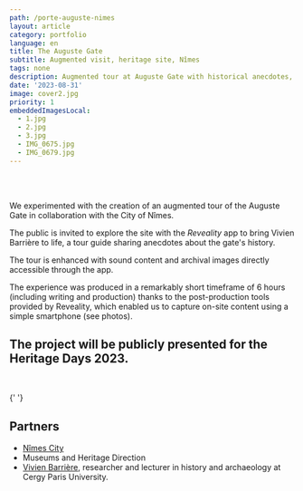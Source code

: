 ```yaml
---
path: /porte-auguste-nimes
layout: article
category: portfolio
language: en
title: The Auguste Gate
subtitle: Augmented visit, heritage site, Nîmes
tags: none
description: Augmented tour at Auguste Gate with historical anecdotes, showcased for Heritage Days 2023.
date: '2023-08-31'
image: cover2.jpg
priority: 1
embeddedImagesLocal:
  - 1.jpg
  - 2.jpg
  - 3.jpg
  - IMG_0675.jpg
  - IMG_0679.jpg
---
```



<ResponsiveIframe
  src="https://youtube.com/embed/74OepTiRQ0c"
  width="1080"
  height="1080"
/>
<br />
<br />

We experimented with the creation of an augmented tour of the Auguste Gate in collaboration with the City of Nîmes.

The public is invited to explore the site with the _Reveality_ app to bring Vivien Barrière to life, a tour guide sharing anecdotes about the gate's history.

The tour is enhanced with sound content and archival images directly accessible through the app.

The experience was produced in a remarkably short timeframe of 6 hours (including writing and production) thanks to the post-production tools provided by Reveality, which enabled us to capture on-site content using a simple smartphone (see photos).

## The project will be publicly presented for the Heritage Days 2023.

<br />

<ImageGrid props={props.data} />{' '}

## Partners

- [Nîmes City](//www.nimes.fr/)
- Museums and Heritage Direction
- [Vivien Barrière](https://www.cyu.fr/m-vivien-barriere), researcher and lecturer in history and archaeology at Cergy Paris University.
